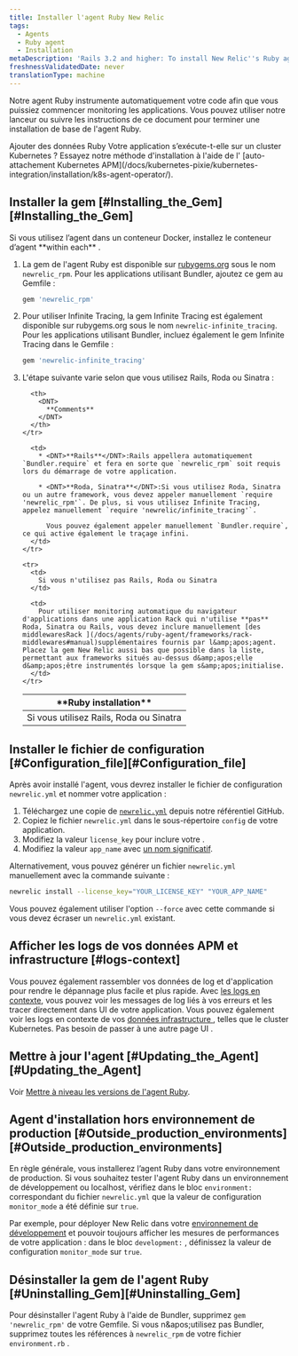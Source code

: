 ```yaml
---
title: Installer l'agent Ruby New Relic
tags:
  - Agents
  - Ruby agent
  - Installation
metaDescription: 'Rails 3.2 and higher: To install New Relic''s Ruby agent as a gem, start here.'
freshnessValidatedDate: never
translationType: machine
---
```


Notre agent Ruby instrumente automatiquement votre code afin que vous puissiez commencer monitoring les applications. Vous pouvez utiliser notre lanceur ou suivre les instructions de ce document pour terminer une installation de base de l'agent Ruby.

<ButtonLink role="button" to="https://one.newrelic.com/launcher/nr1-core.settings?pane=eyJuZXJkbGV0SWQiOiJ0dWNzb24ucGxnLWluc3RydW1lbnQtZXZlcnl0aGluZyJ9&cards[0]=eyJuZXJkbGV0SWQiOiJzZXR1cC1uZXJkbGV0cy5zZXR1cC1ydWJ5LWludGVncmF0aW9uIiwiYWNjb3VudElkIjoyNjQwNDA5fQ==&platform[accountId]=1" variant="primary">
  Ajouter des données Ruby
</ButtonLink>

<Callout variant="tip">
  Votre application s’exécute-t-elle sur un cluster Kubernetes ? Essayez notre méthode d'installation à l'aide de l' [auto-attachement Kubernetes APM](/docs/kubernetes-pixie/kubernetes-integration/installation/k8s-agent-operator/).
</Callout>

## Installer la gem [#Installing\_the\_Gem][#Installing_the_Gem]

<Callout variant="important">
  Si vous utilisez l’agent dans un conteneur Docker, installez le conteneur d’agent <DNT>**within each**</DNT> .
</Callout>

1. La gem de l'agent Ruby est disponible sur [rubygems.org](https://rubygems.org/) sous le nom `newrelic_rpm`. Pour les applications utilisant Bundler, ajoutez ce gem au Gemfile :

   ```ruby
   gem 'newrelic_rpm'
   ```

2. Pour utiliser Infinite Tracing, la gem Infinite Tracing est également disponible sur rubygems.org sous le nom `newrelic-infinite_tracing`. Pour les applications utilisant Bundler, incluez également le gem Infinite Tracing dans le Gemfile :

   ```ruby
   gem 'newrelic-infinite_tracing'
   ```

3. L'étape suivante varie selon que vous utilisez Rails, Roda ou Sinatra :

   <table>
     <thead>
       <tr>
         <th style={{ width: "200px" }}>
           <DNT>
             **Ruby installation**
           </DNT>
         </th>

         <th>
           <DNT>
             **Comments**
           </DNT>
         </th>
       </tr>
     </thead>

     <tbody>
       <tr>
         <td>
           Si vous utilisez Rails, Roda ou Sinatra
         </td>

         <td>
           * <DNT>**Rails**</DNT>:Rails appellera automatiquement `Bundler.require` et fera en sorte que `newrelic_rpm` soit requis lors du démarrage de votre application.

           * <DNT>**Roda, Sinatra**</DNT>:Si vous utilisez Roda, Sinatra ou un autre framework, vous devez appeler manuellement `require 'newrelic_rpm'`. De plus, si vous utilisez Infinite Tracing, appelez manuellement `require 'newrelic/infinite_tracing'`.

             Vous pouvez également appeler manuellement `Bundler.require`, ce qui active également le traçage infini.
         </td>
       </tr>

       <tr>
         <td>
           Si vous n'utilisez pas Rails, Roda ou Sinatra
         </td>

         <td>
           Pour utiliser monitoring automatique du navigateur d'applications dans une application Rack qui n'utilise **pas** Roda, Sinatra ou Rails, vous devez inclure manuellement [des middlewaresRack ](/docs/agents/ruby-agent/frameworks/rack-middlewares#manual)supplémentaires fournis par l&amp;apos;agent. Placez la gem New Relic aussi bas que possible dans la liste, permettant aux frameworks situés au-dessus d&amp;apos;elle d&amp;apos;être instrumentés lorsque la gem s&amp;apos;initialise.
         </td>
       </tr>
     </tbody>
   </table>

## Installer le fichier de configuration [#Configuration\_file][#Configuration_file]

Après avoir installé l'agent, vous devrez installer le fichier de configuration `newrelic.yml` et nommer votre application :

1. Téléchargez une copie de [`newrelic.yml`](https://github.com/newrelic/newrelic-ruby-agent/blob/dev/newrelic.yml) depuis notre référentiel GitHub.
2. Copiez le fichier `newrelic.yml` dans le sous-répertoire `config` de votre application.
3. Modifiez la valeur `license_key` pour inclure votre <InlinePopover type="licenseKey" />.
4. Modifiez la valeur `app_name` avec [un nom significatif](/docs/agents/manage-apm-agents/app-naming/name-your-application).

Alternativement, vous pouvez générer un fichier `newrelic.yml` manuellement avec la commande suivante :

```sh
newrelic install --license_key="YOUR_LICENSE_KEY" "YOUR_APP_NAME"
```

Vous pouvez également utiliser l'option `--force` avec cette commande si vous devez écraser un `newrelic.yml` existant.

<InstallFeedback />

## Afficher les logs de vos données APM et infrastructure [#logs-context]

Vous pouvez également rassembler vos données de log et d'application pour rendre le dépannage plus facile et plus rapide. Avec [les logs en contexte](/docs/logs/logs-context/configure-logs-context-ruby/), vous pouvez voir les messages de log liés à vos erreurs et les tracer directement dans UI de votre application. Vous pouvez également voir les logs en contexte de vos [données infrastructure ](/docs/logs/forward-logs/forward-your-logs-using-infrastructure-agent/), telles que le cluster Kubernetes. Pas besoin de passer à une autre page UI .

## Mettre à jour l'agent [#Updating\_the\_Agent][#Updating_the_Agent]

Voir [Mettre à niveau les versions de l'agent Ruby](/docs/agents/ruby-agent/installation/upgrade-ruby-agent-versions).

## Agent d'installation hors environnement de production [#Outside\_production\_environments][#Outside_production_environments]

En règle générale, vous installerez l’agent Ruby dans votre environnement de production. Si vous souhaitez tester l'agent Ruby dans un environnement de développement ou localhost, vérifiez dans le bloc `environment:` correspondant du fichier `newrelic.yml` que la valeur de configuration `monitor_mode` a été définie sur `true`.

Par exemple, pour déployer New Relic dans votre [environnement de développement](/docs/ruby/developer-mode) et pouvoir toujours afficher les mesures de performances de votre application : dans le bloc `development:` , définissez la valeur de configuration `monitor_mode` sur `true`.

## Désinstaller la gem de l'agent Ruby [#Uninstalling\_Gem][#Uninstalling_Gem]

Pour désinstaller l'agent Ruby à l'aide de Bundler, supprimez `gem 'newrelic_rpm'` de votre Gemfile. Si vous n&amp;apos;utilisez pas Bundler, supprimez toutes les références à `newrelic_rpm` de votre fichier `environment.rb` .